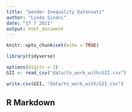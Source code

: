 ```yaml
---
title: "Gender Inequality Datensatz"
author: "Linda Sinani"
date: "17 7 2021"
output: html_document
---
```


```r
knitr::opts_chunk$set(echo = TRUE)

library(tidyverse)

options(digits = 3)
GII <- read_csv("data/to_work_with/GII.csv")

write.csv(GII, "data/to_work_with/GII.csv")


```

## R Markdown

